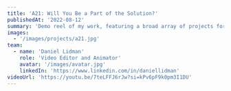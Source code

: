 ---
title: 'A21: Will You Be a Part of the Solution?'
publishedAt: '2022-08-12'
summary: 'Demo reel of my work, featuring a broad array of projects for dDevelopment of a flexible and highly customizable design system using Next.js for front-end and Figma for design collaboration.'
images:
  - '/images/projects/a21.jpg'
team:
  - name: 'Daniel Lidman'
    role: 'Video Editor and Animator'
    avatar: '/images/avatar.jpg'
    linkedIn: 'https://www.linkedin.com/in/daniellidman'
videoUrl: 'https://youtu.be/7teLFFJ6rJw?si=kPv6pF9k0pm3I1DU'
---
